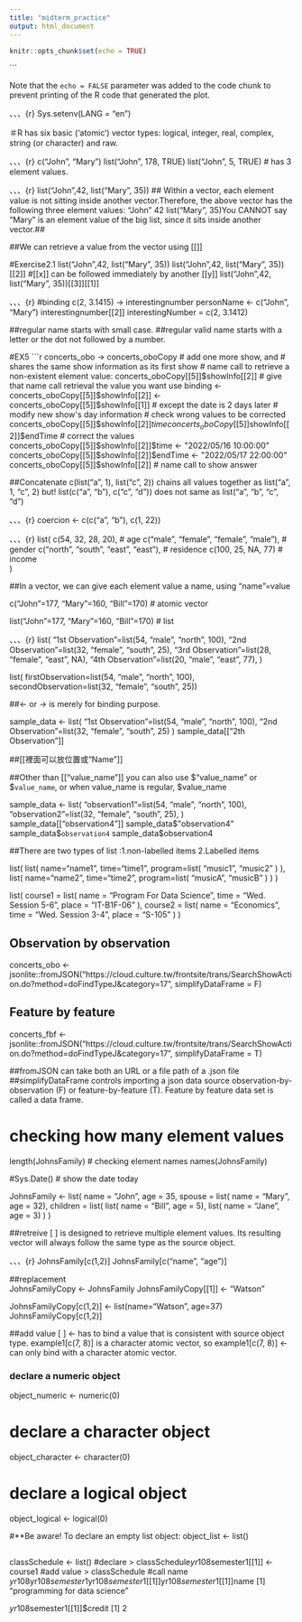 ```yaml
---
title: "midterm_practice"
output: html_document
---
```


```r
knitr::opts_chunk$set(echo = TRUE)
```



```
 
Note that the `echo = FALSE` parameter was added to the code chunk to prevent printing of the R code that generated the plot.



、、、{r}
Sys.setenv(LANG = "en")

＃R has six basic ('atomic') vector types: logical, integer, real, complex, string (or character) and raw.

、、、{r}
c("John", "Mary")
list("John", 178, TRUE)
list("John", 5, TRUE) # has 3 element values.


、、、{r}
list("John",42, list("Mary", 35)) 
## Within a vector, each element value is not sitting inside another vector.Therefore, the above vector has the following three element values: 
"John"
42
list("Mary", 35)You CANNOT say "Mary" is an element value of the big list, since it sits inside another vector.##

##We can retrieve a value from the vector using [[]]

#Exercise2.1 list("John",42, list("Mary", 35)) 
list("John",42, list("Mary", 35))[[2]]
#[[x]] can be followed immediately by another [[y]]
list("John",42, list("Mary", 35))[[3]][[1]]

、、、{r}
#binding
c(2, 3.1415) -> interestingnumber
personName <- c("John", "Mary")
interestingnumber[[2]]
interestingNumber = c(2, 3.1412)

##regular name starts with small case.
##regular valid name starts with a letter or the dot not followed by a number.



#EX5
```r
concerts_obo -> concerts_oboCopy
# add one more show, and
# shares the same show information as its first show
# name call to retrieve a non-existent element value: concerts_oboCopy[[5]]$showInfo[[2]]
# give that name call retrieval the value you want use binding <- 
concerts_oboCopy[[5]]$showInfo[[2]] <- 
  concerts_oboCopy[[5]]$showInfo[[1]]
# except the date is 2 days later
#  modify new show's day information
# check wrong values to be corrected
concerts_oboCopy[[5]]$showInfo[[2]]$time 
concerts_oboCopy[[5]]$showInfo[[2]]$endTime  
# correct the values
concerts_oboCopy[[5]]$showInfo[[2]]$time <-
  "2022/05/16 10:00:00" 
concerts_oboCopy[[5]]$showInfo[[2]]$endTime <-
  "2022/05/17 22:00:00"
concerts_oboCopy[[5]]$showInfo[[2]] # name call to show answer



##Concatenate
c(list("a", 1), list("c", 2)) chains all values together as list("a", 1, "c", 2) 
but! list(c("a", "b"), c("c", "d")) does not same as list("a", "b", "c", "d")



、、、{r}
coercion <- c(c("a", "b"), c(1, 22))


、、、{r}
list(
  c(54, 32, 28, 20), # age
  c("male", "female", "female", "male"), # gender
  c("north", "south", "east", "east"), # residence
  c(100, 25, NA, 77) # income  
)


##In a vector, we can give each element value a name, using "name"=value

c("John"=177, "Mary"=160, "Bill"=170)   # atomic vector

list("John"=177, "Mary"=160, "Bill"=170)   # list

、、、{r}
list(
  "1st Observation"=list(54, "male", "north", 100), 
  "2nd Observation"=list(32, "female", "south", 25), 
  "3rd Observation"=list(28, "female", "east", NA), 
  "4th Observation"=list(20, "male", "east", 77), 
)

list(
  firstObservation=list(54, "male", "north", 100), 
  secondObservation=list(32, "female", "south", 25))
  
##<- or -> is merely for binding purpose.


sample_data <- 
  list(
    "1st Observation"=list(54, "male", "north", 100), 
    "2nd Observation"=list(32, "female", "south", 25)
  )
sample_data[["2th Observation"]]

##[[裡面可以放位置或“Name”]]

##Other than [["value_name"]] you can also use $"value_name" or $``value_name``, or when value_name is regular, $value_name

sample_data <- list(
  "observation1"=list(54, "male", "north", 100), 
  "observation2"=list(32, "female", "south", 25),
)
sample_data[["observation4"]]
sample_data$"observation4"
sample_data$`observation4`
sample_data$observation4


##There are two types of list :1.non-labelled items 2.Labelled items

list(
  list(
    name="name1",
    time="time1",
    program=list(
      "music1",
      "music2"
    )
  ),
  list(
    name="name2",
    time="time2",
    program=list(
      "musicA",
      "musicB"
    )
  )
)



list(
  course1 = list(
    name = "Program For Data Science",
    time = "Wed. Session 5-6",
    place = "IT-B1F-06"
  ),
  course2 = list(
    name = "Economics",
    time = "Wed. Session 3-4",
    place = "S-105"
  )
)


## Observation by observation
concerts_obo <-
  jsonlite::fromJSON("https://cloud.culture.tw/frontsite/trans/SearchShowAction.do?method=doFindTypeJ&category=17", simplifyDataFrame = F)

## Feature by feature
concerts_fbf <-
  jsonlite::fromJSON("https://cloud.culture.tw/frontsite/trans/SearchShowAction.do?method=doFindTypeJ&category=17", simplifyDataFrame = T)
  
  
##fromJSON can take both an URL or a file path of a .json file
##simplifyDataFrame controls importing a json data source observation-by-observation (F) or feature-by-feature (T).
Feature by feature data set is called a data frame.


# checking how many element values
length(JohnsFamily)
# checking element names
names(JohnsFamily)


#Sys.Date() # show the date today


JohnsFamily <-
     list(
         name = "John", 
         age = 35,
         spouse = list(
             name = "Mary", 
             age = 32),
         children = list(
             list(
                 name = "Bill", 
                 age = 5),
             list(
                 name = "Jane", 
                 age = 3)
         )
     )
     
##retreive
[ ] is designed to retrieve multiple element values. Its resulting vector will always follow the same type as the source object.

、、、{r}
JohnsFamily[c(1,2)]
JohnsFamily[c("name", "age")]
     
##replacement    
JohnsFamilyCopy <- JohnsFamily
JohnsFamilyCopy[[1]] <- "Watson" 

JohnsFamilyCopy[c(1,2)] <- 
  list(name="Watson", age=37) 
JohnsFamilyCopy[c(1,2)]


##add value 
[ ] <- has to bind a value that is consistent with source object type. example1[c(7, 8)] is a character atomic vector, so example1[c(7, 8)] <- can only bind with a character atomic vector.


### declare a numeric object
object_numeric <- numeric(0)

# declare a character object
object_character <- character(0)

# declare a logical object 
object_logical <- logical(0)

#**Be aware! To declare an empty list object:
object_list <- list()



##
classSchedule <- list()  #declare
> classSchedule$yr108$semester1[[1]] <- course1 #add value
> classSchedule #call name
$yr108
$yr108$semester1
$yr108$semester1[[1]]
$yr108$semester1[[1]]$name
[1] "programming for data science"

$yr108$semester1[[1]]$credit
[1] 2
